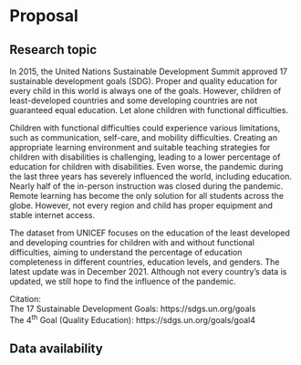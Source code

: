 # Proposal

## Research topic  
In 2015, the United Nations Sustainable Development Summit approved 17 sustainable development goals (SDG). Proper and quality education for every child in this world is always one of the goals. However, children of least-developed countries and some developing countries are not guaranteed equal education. Let alone children with functional difficulties.  
  
Children with functional difficulties could experience various limitations, such as communication, self-care, and mobility difficulties. Creating an appropriate learning environment and suitable teaching strategies for children with disabilities is challenging, leading to a lower percentage of education for children with disabilities. Even worse, the pandemic during the last three years has severely influenced the world, including education. Nearly half of the in-person instruction was closed during the pandemic. Remote learning has become the only solution for all students across the globe. However, not every region and child has proper equipment and stable internet access.   
  
The dataset from UNICEF focuses on the education of the least developed and developing countries for children with and without functional difficulties, aiming to understand the percentage of education completeness in different countries, education levels, and genders. The latest update was in December 2021. Although not every country’s data is updated, we still hope to find the influence of the pandemic.
  
Citation:  
The 17 Sustainable Development Goals: https://sdgs.un.org/goals  
The 4$^{\text{th}}$ Goal (Quality Education): https://sdgs.un.org/goals/goal4 
 

## Data availability

